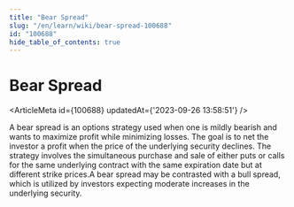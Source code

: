 ```yaml
---
title: "Bear Spread"
slug: "/en/learn/wiki/bear-spread-100688"
id: "100688"
hide_table_of_contents: true
---
```



# Bear Spread

<ArticleMeta id={100688} updatedAt={'2023-09-26 13:58:51'} />
<div className='border-solid border-b border-t-0 my-4 border-[var(--ifm-color-gray-300)]' />

A bear spread is an options strategy used when one is mildly bearish and wants to maximize profit while minimizing losses. The goal is to net the investor a profit when the price of the underlying security declines. The strategy involves the simultaneous purchase and sale of either puts or calls for the same underlying contract with the same expiration date but at different strike prices.A bear spread may be contrasted with a bull spread, which is utilized by investors expecting moderate increases in the underlying security.
